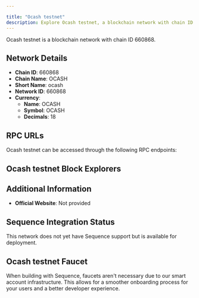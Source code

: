 ```yaml
---

title: "Ocash testnet"
description: Explore Ocash testnet, a blockchain network with chain ID 660868. Learn about its native currency, OCASH, and how to interact with the network.
---
```




Ocash testnet is a blockchain network with chain ID 660868.

## Network Details

- **Chain ID**: 660868
- **Chain Name**: OCASH
- **Short Name**: ocash
- **Network ID**: 660868
- **Currency**: 
  - **Name**: OCASH
  - **Symbol**: OCASH
  - **Decimals**: 18

## RPC URLs

Ocash testnet can be accessed through the following RPC endpoints:



## Ocash testnet Block Explorers



## Additional Information

- **Official Website**: Not provided

## Sequence Integration Status

This network does not yet have Sequence support but is available for deployment.

## Ocash testnet Faucet

When building with Sequence, faucets aren't necessary due to our smart account infrastructure. This allows for a smoother onboarding process for your users and a better developer experience.
